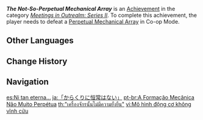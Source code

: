 {{Achievement Infobox
|id           = 86020
|order id     = 9020
|category     = Meetings in Outrealm: Series II
|description  = Defeat a [[Perpetual Mechanical Array]] in Co-Op Mode.
|requirements = 
|primogems    = 10
|tracking     = 
|topic        = Perpetual Mechanical Array; Co-Op Mode
}}
'''''The Not-So-Perpetual Mechanical Array''''' is an [[Achievement]] in the category ''[[Meetings in Outrealm: Series II]]''. To complete this achievement, the player needs to defeat a [[Perpetual Mechanical Array]] in Co-op Mode.
<!--
==Trivia==

==Video Guides==
{{EVT
|video1   = 
|caption1 = 
}}
-->
==Other Languages==
{{Other Languages
|en      = The Not-So-Perpetual Mechanical Array
|zhs     = 「机关阵列没有永恒」
|zhs_rm  = "Jīguānzhènliè Méi​yǒu Héngcháng"
|zht     = 「機關陣列沒有永恒」
|zht_rm  = "Jīguānzhènliè Méi​yǒu Héngcháng"
|zh_tl   = 
|ja      = 「からくりに恒常はない」
|ja_rm   = "Karakuri ni Koujou wa Nai"
|ja_tl   = 
|ko      = 「영원한 장치 진영 따윈 없어」
|ko_rm   = "Yeong'wonhan Jangchi Jinyeong Ttawin Eopsseo"
|ko_tl   = "There is No Such Thing as a Perpetual Mechanical Array"
|es      = Ni tan eterna...
|es_tl   = Not So Eternal...
|fr      = Pas si perpétuelle que ça...
|fr_tl   = Not So Perpetual...
|ru      = Конечный механический массив
|ru_tl   = Finite Mechanical Array
|th      = "เครื่องจักรนั้นไม่มีความยั่งยืน"
|th_rm   = 
|th_tl   = 
|vi      = Mô hình động cơ không vĩnh cửu
|vi_tl   = 
|de      = „Die nicht-so-immerwährende Anordnung der Vorrichtungen“
|de_tl   = "The Not-So-Perpetual Array of Mechanisms"
|id      = Mesin Abadi yang Tidak Begitu Abadi
|id_tl   = The Eternal Machine is Not Really Eternal
|pt      = A Formação Mecânica Não Muito Perpétua
|pt_tl   = 
|tr      = Sözde Ölümsüz Mekanik Dizilim
|tr_tl   = So-Called Perpetual Mechanic Array
|it      = Il macchinario non così perpetuo
|it_tl   = 
}}

==Change History==
{{Change History|2.0}}
<!--
==References==
{{Reflist}}
-->
==Navigation==
{{Achievement Navbox|Meetings in Outrealm: Series II}}

[[es:Ni tan eterna...]]
[[ja:「からくりに恒常はない」]]
[[pt-br:A Formação Mecânica Não Muito Perpétua]]
[[th:"เครื่องจักรนั้นไม่มีความยั่งยืน"]]
[[vi:Mô hình động cơ không vĩnh cửu]]